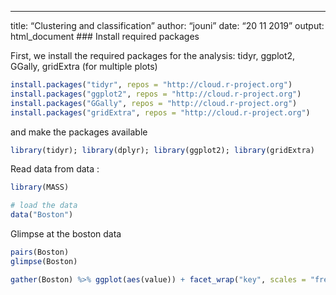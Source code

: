 ---
title: "Clustering and classification"
author: "jouni"
date: "20 11 2019"
output: html_document
### Install required packages

First, we install the required packages for the analysis: tidyr, ggplot2, GGally, gridExtra (for multiple plots)

 ```r
install.packages("tidyr", repos = "http://cloud.r-project.org")
install.packages("ggplot2", repos = "http://cloud.r-project.org")
install.packages("GGally", repos = "http://cloud.r-project.org")
install.packages("gridExtra", repos = "http://cloud.r-project.org")
 ```
and make the packages available

 ```r
library(tidyr); library(dplyr); library(ggplot2); library(gridExtra)
 ```

Read data from data :
  


```r
library(MASS)

# load the data
data("Boston")
```


Glimpse at the boston data
```r
pairs(Boston)
glimpse(Boston) 
```


```r
gather(Boston) %>% ggplot(aes(value)) + facet_wrap("key", scales = "free") + geom_bar()
```
